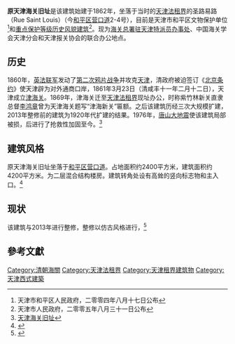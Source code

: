 {{天津历史风貌建筑| 
省区市 = 天津市 | 
名称 = 原海关大楼 | 
图片 = [[File:原天津海关旧址.jpg|200px]]| 
编号 = 0120019| 
等级 = 重点保护 | 
时代 = 1862年 | 
所在 = [[天津市|天津市]][[和平区_(天津市)|和平区]] | 
公布 = 2005年8月31日| 
}} 

'''原天津海关旧址'''是该建筑始建于1862年，坐落于当时的[[天津法租界|天津法租界]]的圣路易路（Rue Saint Louis）（今[[和平区_(天津市)|和平区]][[营口道|营口道]]2-4号），目前是天津市和平区文物保护单位<ref>天津市和平区人民政府，二零零四年八月十七日公布</ref>和[[天津历史风貌建筑|重点保护等级历史风貌建筑]]<ref>天津市人民政府，二零零五年八月三十一日公布</ref>。现为[[海关总署驻天津特派员办事处|海关总署驻天津特派员办事处]]、中国海关学会天津分会和天津报关协会的联合办公地点。

== 历史 ==
1860年，[[英法联军|英法联军]]发动了[[第二次鸦片战争|第二次鸦片战争]]并攻克[[天津|天津]]，清政府被迫签订《[[北京条约|北京条约]]》使天津辟为对外通商口岸，1861年3月23日（清咸丰十一年二月十二日），天津成立[[津海关|津海关]]。1869年，津海关迁至[[天津法租界|天津法租界]]现址办公，时称紫竹林新关直隶总督[[李鸿章|李鸿章]]曾为天津海关题写“津海新关”匾额。之后该建筑历经三次大规模扩建，2013年整修前的建筑为1920年代扩建的结果。1976年，[[唐山大地震|唐山大地震]]使该建筑局部被损，后进行了抢救性加固至今。<ref>[http://pt.tuke.com/photo/C91022824.html 天津海关旧址]{{dead link|date=2017年12月 |bot=InternetArchiveBot |fix-attempted=yes }}</ref>

== 建筑风格 ==	 
原天津海关旧址坐落于[[和平区_(天津市)|和平区]][[营口道|营口道]]。占地面积约2400平方米，建筑面积约4200平方米。为二层混合结构楼房。建筑转角处设有高耸的竖向标志物和主入口。<ref>{{Cite web |url=http://info.upla.cn/html/2008/01-30/97838.shtml |title=原天津海关 |access-date=2010-12-22 |archive-date=2020-06-21 |archive-url=https://web.archive.org/web/20200621021139/http://info.upla.cn/html/2008/01-30/97838.shtml |dead-url=no }}</ref>

== 现状 ==
该建筑与2013年进行整修，整修以仿古风格进行，{{or|对原建筑的外貌和内部设置进行了较大拆改，且整修质量较低劣，文物价值受到巨大破坏。}}<ref>{{Cite web |url=http://bbs.enorth.com.cn/thread-4860729-1-1.html |title=百年津海关 整修展新容 |accessdate=2014-01-09 |archive-date=2014-01-09 |archive-url=https://web.archive.org/web/20140109104352/http://bbs.enorth.com.cn/thread-4860729-1-1.html |dead-url=yes }}</ref>

==參考文獻== 
<div class="references-small"> 
<references /> 
</div> 

[[Category:清朝海關|Category:清朝海關]]
[[Category:天津法租界|Category:天津法租界]]
[[Category:天津租界建筑物|Category:天津租界建筑物]] 
[[Category:天津西式建築|Category:天津西式建築]]
